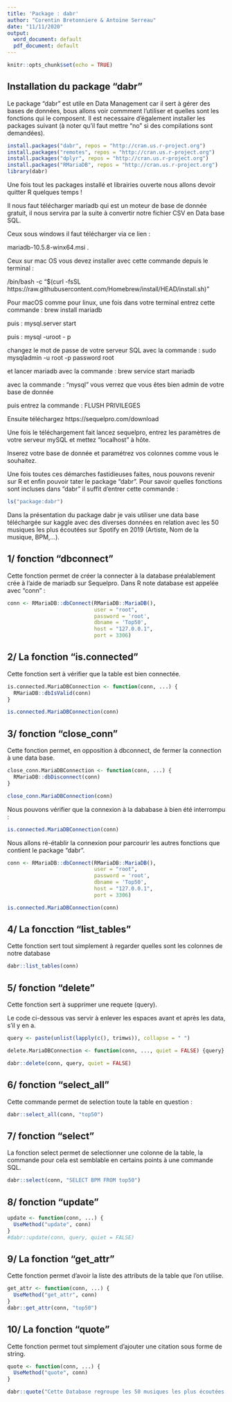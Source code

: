 ```yaml
---
title: 'Package : dabr'
author: "Corentin Bretonniere & Antoine Serreau"
date: "11/11/2020"
output:
  word_document: default
  pdf_document: default
---
```


```r
knitr::opts_chunk$set(echo = TRUE)
```

## Installation du package "dabr"

Le package "dabr" est utile en Data Management car il sert à gérer des bases de données, bous allons voir commment l'utiliser et quelles sont les fonctions qui le composent. Il est necessaire d'également installer les packages	suivant (à noter qu'il faut mettre "no" si des compilations sont demandées).

```r
install.packages("dabr", repos = "http://cran.us.r-project.org")
install.packages("remotes", repos = "http://cran.us.r-project.org")
install.packages("dplyr", repos = "http://cran.us.r-project.org")
install.packages("RMariaDB", repos = "http://cran.us.r-project.org")
library(dabr)
```

Une fois tout les packages installé et librairies ouverte nous allons devoir quitter R quelques temps !

Il nous faut télécharger mariadb qui est un moteur de base de donnée gratuit, il nous servira par la suite à convertir notre fichier CSV en Data base SQL.

Ceux sous windows il faut télécharger via ce lien :

mariadb-10.5.8-winx64.msi .

Ceux sur mac OS vous devez installer avec cette commande depuis le terminal : 

/bin/bash -c "$(curl -fsSL https://raw.githubusercontent.com/Homebrew/install/HEAD/install.sh)"

Pour macOS comme pour linux, une fois dans votre terminal entrez cette commande : brew install mariadb

puis : mysql.server start

puis : mysql -uroot - p

changez le mot de passe de votre serveur SQL avec la commande : sudo mysqladmin -u root -p password root

et lancer mariadb avec la commande : brew service start mariadb

avec la commande : "mysql" vous verrez que vous êtes bien admin de votre base de donnée

puis entrez la commande : FLUSH PRIVILEGES

Ensuite téléchargez https://sequelpro.com/download

Une fois le téléchargement fait lancez sequelpro, entrez les paramètres de votre serveur mySQL et mettez "localhost" à hôte.

Inserez votre base de donnée et paramétrez vos colonnes comme vous le souhaitez.



Une fois toutes ces démarches fastidieuses faites, nous pouvons revenir sur R et enfin pouvoir tater le package "dabr".
Pour savoir quelles fonctions sont incluses dans "dabr" il suffit d'entrer cette commande : 
```r
ls("package:dabr")
```


Dans la présentation du package dabr je vais utiliser une data base téléchargée sur kaggle avec des diverses données en relation avec les 50 musiques les plus écoutées sur Spotify en 2019 (Artiste, Nom de la musique, BPM,...).

## 1/ fonction "dbconnect"

Cette fonction permet de créer la connecter à la database préalablement crée à l'aide de mariadb sur Sequelpro. Dans R note database est appelée avec "conn" : 

```r
conn <- RMariaDB::dbConnect(RMariaDB::MariaDB(),
                            user = "root",
                            password = 'root',
                            dbname = 'Top50',
                            host = "127.0.0.1",
                            port = 3306)
```

## 2/ La fonction "is.connected"

Cette fonction sert à vérifier que la table est bien connectée.

```r
is.connected.MariaDBConnection <- function(conn, ...) {
  RMariaDB::dbIsValid(conn)
}

is.connected.MariaDBConnection(conn)
```


## 3/ fonction "close_conn"

Cette fonction permet, en opposition à dbconnect, de fermer la connection à une data base.

```r
close_conn.MariaDBConnection <- function(conn, ...) {
  RMariaDB::dbDisconnect(conn)
}

close_conn.MariaDBConnection(conn)
```

Nous pouvons vérifier que la connexion à la dababase à bien été interrompu :
```r
is.connected.MariaDBConnection(conn)
```

Nous allons  ré-établir la connexion pour parcourir les autres fonctions que contient le package "dabr".
```r
conn <- RMariaDB::dbConnect(RMariaDB::MariaDB(),
                            user = "root",
                            password = 'root',
                            dbname = 'Top50',
                            host = "127.0.0.1",
                            port = 3306)

is.connected.MariaDBConnection(conn)
```

## 4/ La foncction "list_tables"

Cette fonction sert tout simplement à regarder quelles sont les colonnes de notre database

```r
dabr::list_tables(conn)
```

## 5/ fonction "delete"

Cette fonction sert à supprimer une requete (query).

Le code ci-dessous vas servir à enlever les espaces avant et après les data, s'il y en a.

```r
query <- paste(unlist(lapply(c(), trimws)), collapse = " ")

delete.MariaDBConnection <- function(conn, ..., quiet = FALSE) {query}

dabr::delete(conn, query, quiet = FALSE)
```
## 6/ fonction "select_all"

Cette commande permet de selection toute la table en question : 

```r
dabr::select_all(conn, "top50")
```

## 7/ fonction "select"

La fonction select permet de selectionner une colonne de la table, la commande pour cela est semblable en certains points à une commande SQL.

```r

dabr::select(conn, "SELECT BPM FROM top50")

```


## 8/ fonction "update"

```r

update <- function(conn, ...) {
  UseMethod("update", conn)
}
#dabr::update(conn, query, quiet = FALSE)
```

## 9/ La fonction "get_attr"

Cette fonction permet d'avoir la liste des attributs de la table que l'on utilise.

```r
get_attr <- function(conn, ...) {
  UseMethod("get_attr", conn)
}
dabr::get_attr(conn, "top50")
```

## 10/ La fonction "quote"

Cette fonction permet tout simplement d'ajouter une citation sous forme de string.

```r
quote <- function(conn, ...) {
  UseMethod("quote", conn)
}

dabr::quote("Cette Database regroupe les 50 musiques les plus écoutées sur spotify en 2019")
```


